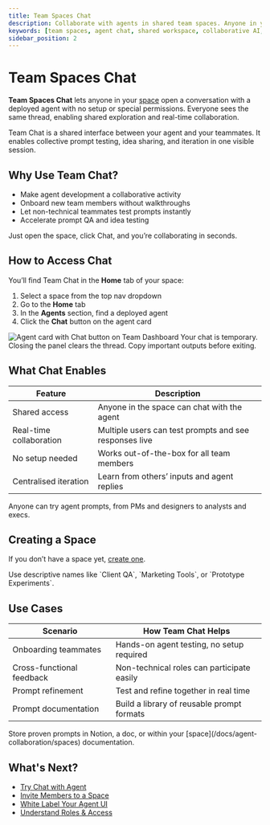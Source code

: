 ```yaml
---
title: Team Spaces Chat
description: Collaborate with agents in shared team spaces. Anyone in your space can chat with deployed agents, explore their capabilities, and build together.
keywords: [team spaces, agent chat, shared workspace, collaborative AI, SmythOS chat, team dashboard]
sidebar_position: 2
---
```


# Team Spaces Chat

**Team Spaces Chat** lets anyone in your [space](/docs/agent-collaboration/spaces) open a conversation with a deployed agent with no setup or special permissions. Everyone sees the same thread, enabling shared exploration and real-time collaboration.

<InfoCallout title="What is it?">
Team Chat is a shared interface between your agent and your teammates. It enables collective prompt testing, idea sharing, and iteration in one visible session.
</InfoCallout>

## Why Use Team Chat?

- Make agent development a collaborative activity  
- Onboard new team members without walkthroughs  
- Let non-technical teammates test prompts instantly  
- Accelerate prompt QA and idea testing

<TipCallout title="Fast Feedback">
Just open the space, click Chat, and you’re collaborating in seconds.
</TipCallout>

## How to Access Chat

You’ll find Team Chat in the **Home** tab of your space:

1. Select a space from the top nav dropdown  
2. Go to the **Home** tab  
3. In the **Agents** section, find a deployed agent  
4. Click the **Chat** button on the agent card  

<Image src="/docs/img/agent_collaboration/team-chat-agent-card.jpg" alt="Agent card with Chat button on Team Dashboard" caption="Click the Chat button to start interacting with any deployed agent in your space."/>

<WarningCallout title="Session-based history">
Your chat is temporary. Closing the panel clears the thread. Copy important outputs before exiting.
</WarningCallout>

## What Chat Enables

| Feature               | Description                                              |
|-----------------------|----------------------------------------------------------|
| Shared access         | Anyone in the space can chat with the agent              |
| Real-time collaboration | Multiple users can test prompts and see responses live |
| No setup needed       | Works out-of-the-box for all team members                |
| Centralised iteration | Learn from others’ inputs and agent replies              |

<InfoCallout title="No coding required">
Anyone can try agent prompts, from PMs and designers to analysts and execs.
</InfoCallout>

## Creating a Space

If you don’t have a space yet, [create one](/docs/agent-collaboration/spaces).

<TipCallout title="Name clearly">
Use descriptive names like `Client QA`, `Marketing Tools`, or `Prototype Experiments`.
</TipCallout>

## Use Cases

| Scenario                          | How Team Chat Helps                          |
|-----------------------------------|----------------------------------------------|
| Onboarding teammates              | Hands-on agent testing, no setup required     |
| Cross-functional feedback         | Non-technical roles can participate easily    |
| Prompt refinement                 | Test and refine together in real time         |
| Prompt documentation              | Build a library of reusable prompt formats    |

<TipCallout title="Save successful prompts">
Store proven prompts in Notion, a doc, or within your [space](/docs/agent-collaboration/spaces) documentation.
</TipCallout>

## What's Next?

- [Try Chat with Agent](/docs/agent-collaboration/chat-with-agent)
- [Invite Members to a Space](/docs/agent-collaboration/spaces/invite-members)
- [White Label Your Agent UI](/docs/agent-collaboration/spaces/white-labeling)
- [Understand Roles & Access](/docs/agent-collaboration/user-management)
